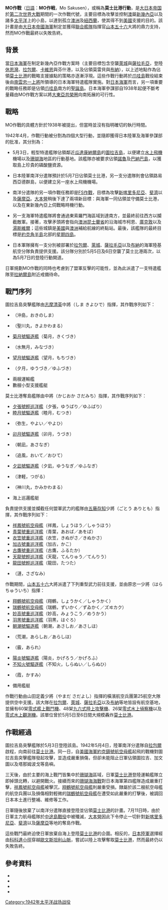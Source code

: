 {{no footnotes|time=2016-03-19T16:12:00+00:00}}
{{Infobox Military Conflict
|conflict=MO作戰
|partof=[[第二次世界大戰|第二次世界大戰]][[太平洋戰爭|太平洋戰爭]]
|image=[[File:Battle_of_the_Coral_Sea.jpg|300px]]
|caption=這張地圖顯示了[[莫士比港|莫士比港]]奪島武力的動向，以及登陸[[莫士比港|莫士比港]]的計畫
|date=1942年5月3日—1942年5月7日
|place=[[莫士比港|莫士比港]]
|result=日軍作戰失敗並引發[[珊瑚海海戰|珊瑚海海戰]]
|combatant1={{Flag|AUS}}<br />{{Flag|USA|1912}}
|combatant2={{flag|Empire of Japan}}
|commander1=
|commander2=
|strength1=
}}

'''MO作戰'''（[[日语|日語]]：'''MO作戦'''，Mo Sakusen），或稱為'''莫士比港行動'''，是[[大日本帝国|大日本帝国]]於[[第二次世界大戰|第二次世界大戰]]期間的一次作戰代號，主要目標為攻擊並控制[[澳大利亚|澳]]屬[[新幾內亞|新幾內亞]]以及諸多[[太平洋|太平洋]]上的小島，以達到孤立[[澳洲|澳洲]]及[[紐西蘭|紐西蘭]]，使其得不到[[美國|美國]]支援的目的。該計畫是由[[大日本帝國海軍|大日本帝國海軍]]制定並獲得[[聯合艦隊|聯合艦隊]]指揮官[[山本五十六|山本五十六]]大將的鼎力支持，然而MO作戰最終以失敗告終。

== 背景 ==
當[[大日本帝國海軍|日本海軍]]在制定新幾內亞作戰方案時（主要目標包含空襲[[萊城|萊城]]與[[薩拉毛亞|薩拉毛亞]]，登陸[[休恩灣|休恩灣]]、[[拉包爾|拉包爾]]、[[卡維恩|卡維恩]]與芬什港，以及佔領莫雷貝與[[布納|布納]]），以上述地點作為佔領[[莫士比港|莫士比港]]的戰略支援據點的策略亦逐漸浮現。這些作戰行動將於[[爪哇島|爪哇島]]戰役結束後由[[南云忠一|南雲忠一]][[海軍上將|上將]]所領導的日本海軍特遣艦隊實施。對[[大日本帝國海軍|日本海軍]]而言，另一項重要的戰略任務即是佔領[[爪哇島|爪哇島]]南方的[[聖誕島|聖誕島]]。日本海軍參謀部自1938年起便不斷考量藉由MO作戰方案以將[[大東亞共榮圈|大東亞共榮圈]]向南拓展的可行性。

== 戰略 ==
MO作戰的具體方針於1938年被提出，但當時並沒有指明確切的執行時間。

1942年4月，作戰行動被分割為四個大型行動，並隨即獲得日本陸軍及海軍參謀部的批准，其分別為：
* 5月3日，輕型特遣艦隊佔領鄰近[[瓜達康納爾島|瓜達康納爾島]]的[[图拉吉岛|圖拉吉島]]，以便建立[[水上飛機|水上飛機]]機場以及[[珊瑚海|珊瑚海]]地區的行動基地。該艦隊亦被要求佔領[[諾魯|諾魯]]及[[巴纳巴岛|巴納巴島]]，以獲取島上珍貴的磷酸鹽資源。

* 日本陸軍南洋分遣隊預計於5月7日佔領莫士比港，另一支分遣隊則會佔領路易西亞德群島，以便建立另一座水上飛機機場。

* 南洋分遣隊的另一項作戰任務即是[[FS作戰|FS作戰]]，目標為攻擊[[新喀里多尼亞|新喀里多尼亞]]、[[斐濟|斐濟]]以及[[薩摩亞|薩摩亞]]。[[大本營_(大日本帝國)|大本營]]稍後下達了兩項新目標：與海軍一同佔領並守備莫士比港，以及在東新幾內亞上伺戰略時機行動。

* 另一支海軍特遣艦隊將會通過東索羅門海區域到達南方，並最終前往西方以攔截敵軍。接著，攻擊矛頭將會指向[[澳洲|澳洲]][[昆士蘭省|昆士蘭省]]的沿海城市柯恩、[[庫克敦|庫克敦]]以及[[汤斯维尔|湯斯維爾]]；這些城鎮是[[美國|美國]]與[[澳洲|澳洲]]補給航線的終點站。最後，該艦隊的最終目標是[[约克角半岛|約克角半島]]北部的[[星期四岛|星期四島]]。

* 日本軍隊擁有一支分別被部署於[[拉包爾|拉包爾]]、[[萊城|萊城]]、[[薩拉毛亞|薩拉毛亞]]以及[[布納_(巴布亞新畿內亞)|布納]]的海軍陸基航空分隊負責提供支援。該分隊分別於5月5日及6日空襲了莫士比港兩次，以為5月7日的登陸行動開道。
日軍規劃MO作戰的同時也考慮到了盟軍反擊的可能性，並為此派遣了一支特遣艦隊至[[拉納爾島|拉納爾島]]附近戒備待命。

== 戰鬥序列 ==
圖拉吉島突擊艦隊由[[志摩清英|志摩清英]]中將（しま きよひで）指揮，其作戰序列如下：
* {{link-ja|沖島號佈雷艦|沖島 (敷設艦)}}（沖島，おきのしま）
* {{link-ja|聖川丸水上飛機母艦|聖川丸 (特設水上機母艦)}}（聖川丸，きよかわまる）
* [[菊月號驅逐艦|菊月號驅逐艦]]（菊月，きくづき）
* {{link-ja|水無月號驅逐艦|水無月 (睦月型駆逐艦)}}（水無月，みなづき）
* [[望月號驅逐艦|望月號驅逐艦]]（望月，もちづき）
* {{link-ja|夕月號驅逐艦|夕月 (駆逐艦)}}（夕月，ゆうづき／ゆふづき）
* 兩艘運輸艦
* 數艘小型支援艦艇
莫士比港奪島艦隊由{{link-ja|梶岡定道|梶岡定道}}中將（かじおか さだみち）指揮，其作戰序列如下：
* [[夕張號輕巡洋艦|夕張號輕巡洋艦]]（夕張，ゆうばり／ゆふばり）
* [[睦月號驅逐艦|睦月號驅逐艦]]（睦月，むつき）
* {{link-ja|彌生號驅逐艦|弥生 (睦月型駆逐艦)}}（弥生，やよい／やよひ）
* [[卯月號驅逐艦|卯月號驅逐艦]]（卯月，うづき）
* {{link-ja|朝凪號驅逐艦|朝凪 (駆逐艦)}}（朝凪，あさなぎ）
* {{link-ja|追風號驅逐艦|追風 (2代神風型駆逐艦)}}（追風，おいて／おひて）
* [[夕凪號驅逐艦_(二代神風級驅逐艦)|夕凪號驅逐艦]]（夕凪，ゆうなぎ／ゆふなぎ）
* {{link-ja|津輕號佈雷艦|津軽 (敷設艦)}}（津軽，つがる）
* {{link-ja|神川丸水上飛機母艦|神川丸 (特設水上機母艦)}}（神川丸，かみかわまる）
* 海上巡邏艦艇
負責提供支援並攔截任何盟軍武力的艦隊由[[五藤存知|五藤存知]]少將（ごとう ありとも）指揮，其作戰序列如下：
* [[祥鳳號航空母艦|祥鳳號航空母艦]]（祥鳳，しょうほう／しゃうほう）
* [[青葉號重巡洋艦|青葉號重巡洋艦]]（青葉，あおば／あをば）
* [[衣笠號重巡洋艦|衣笠號重巡洋艦]]（衣笠，きぬがさ／きぬかさ）
* [[加古號重巡洋艦|加古號重巡洋艦]]（加古，かこ）
* [[古鷹號重巡洋艦|古鷹號重巡洋艦]]（古鷹，ふるたか）
* [[天龍號輕巡洋艦|天龍號輕巡洋艦]]（天龍，てんりゅう／てんりう）
* [[龍田號輕巡洋艦|龍田號輕巡洋艦]]（龍田，たつた）
* {{link-ja|漣號驅逐艦|漣 (吹雪型駆逐艦)}}（漣，さざなみ）
作戰期間，[[山本五十六|山本五十六]]大將派遣了下列重型武力前往支援，並由原忠一少將（はら ちゅういち）指揮：
* [[翔鹤号航空母舰|翔鶴號航空母艦]]（翔鶴，しょうかく／しゃうかく）
* [[瑞鶴號航空母艦|瑞鶴號航空母艦]]（瑞鶴，ずいかく／ずゐかく／ズヰカク）
* [[妙高號重巡洋艦|妙高號重巡洋艦]]（妙高，みょうこう／めうかう） 
* [[羽黑號重巡洋艦|羽黑號重巡洋艦]]（羽黒，はぐろ）
* [[朝潮型驅逐艦|朝潮號驅逐艦]]（朝潮，あさしお／あさしほ）
* {{link-ja|荒潮號驅逐艦|荒潮 (駆逐艦)}}（荒潮，あらしお／あらしほ）
* {{link-ja|霰號驅逐艦|霰 (朝潮型駆逐艦)}}（霰，あられ）
* [[陽炎型驅逐艦|陽炎號驅逐艦]]（陽炎，かげろう／かげろふ）
* [[不知火號驅逐艦|不知火號驅逐艦]]（不知火，しらぬい／しらぬひ）
* {{link-ja|霞號驅逐艦|霞 (朝潮型駆逐艦)}}（霞，かすみ）
* 備用艦艇
作戰行動由山田定義少將（やまだ さだよし）指揮的橫濱航空兵團第25航空大隊提供空中支援。該大隊在[[拉包爾|拉包爾]]、[[莱城_(巴布亚新几内亚)|萊城]]、[[薩拉毛亞|薩拉毛亞]]以及[[薩拉毛亞|布納]]等地皆設有航空基地，並擁有60架[[零式艦上戰鬥機|零式艦上戰鬥機]]、48架[[九六式陸上攻擊機|九六式陸上攻擊機]]、26架[[零式水上偵察機|零式水上偵察機]]以及[[零式水上觀測機|零式水上觀測機]]。該單位曾於5月5日至6日間大規模轟炸[[莫士比港|莫士比港]]。

== 作戰經過 ==
圖拉吉島突擊艦隊於5月3日登陸該島。1942年5月4日，陸軍南洋分遣隊自[[拉包爾|拉包爾]]啟程，向南前往[[莫士比港|莫士比港]]。同一日，自[[美國海軍|美國海軍]][[約克鎮號航空母艦|約克鎮號航空母艦]]起飛的戰機對圖拉吉島突擊艦隊發起攻擊，並造成嚴重損傷，但卻未能阻止日軍佔領圖拉吉、加文圖以及塔那姆波戈等島嶼。

三天後，由於主要的海上戰鬥皆集中於[[珊瑚海|珊瑚海]]區域，日軍[[莫士比港|莫士比港]]登陸運輸艦隊立即掉頭北轉，以避開戰火。接續而來的[[珊瑚海海战|珊瑚海海戰]]對日本海軍第四艦隊造成嚴重打擊，[[祥鳳號航空母艦|祥鳳號航空母艦]]被擊沉，[[翔鹤号航空母舰|翔鶴號航空母艦]]則嚴重受損。隸屬於該二艘航空母艦的航空兵團以及損傷相對輕微的[[瑞鶴號航空母艦|瑞鶴號航空母艦]]在遭受如此嚴重的打擊後，被調回日本本土進行整補、維修等工作。

日軍隨後放棄了以南洋分遣隊直接登陸並佔領[[莫士比港|莫士比港]]的計畫。7月11日時，由於日軍主力航母艦隊於[[中途島戰役|中途島戰役]]中被殲滅，[[大本營_(大日本帝國)|大本營]]因此下令停止一切針對[[新喀里多尼亞|新喀里多尼亞]]、[[斐濟|斐濟]]以及[[薩摩亞|薩摩亞]]等地的奪島作戰。

這些戰鬥最終迫使日軍放棄自海上登陸[[莫士比港|莫士比港]]的企圖。相反的，[[日本陸軍|日本陸軍]]選擇經由[[科科達小徑戰役|科科達小徑]]穿越[[歐文斯坦利山脈|歐文斯坦利山脈]]，嘗試以陸上攻擊奪取[[莫士比港|莫士比港]]，然而最終仍以失敗告終。

== 參考資料 ==
* {{Cite book|url=http://ajrp.awm.gov.au/ajrp/ajrp2.nsf/088031725e4569e4ca256f4f00126373/1fcb61d633972daaca257291000abf44?OpenDocument|title=Japanese army operations in the South Pacific Area New Britain and Papua campaigns, 1942–43|last=Bullard|first=Steven (translator)|publisher=Australian War Memorial|year=2007|isbn=978-0-9751904-8-7|location=Canberra|access-date=2016-03-19|archive-date=2009-04-09|archive-url=https://web.archive.org/web/20090409213439/http://ajrp.awm.gov.au/AJRP/AJRP2.nsf/088031725e4569e4ca256f4f00126373/1fcb61d633972daaca257291000abf44?OpenDocument}}
* {{Cite book|url=http://www.history.army.mil/books/wwii/MacArthur%20Reports/MacArthur%20V2%20P1/macarthurv2.htm#contents|title=Japanese Operations in the Southwest Pacific Area. Volume II Part I|last=Japanese Demobilization Bureaux|publisher=United States Army|year=1966|series=Reports of General MacArthur|access-date=2016-03-19|archive-date=2009-02-08|archive-url=https://web.archive.org/web/20090208191627/http://history.army.mil/books/wwii/MacArthur%20Reports/MacArthur%20V2%20P1/macarthurv2.htm#contents}}
* {{Cite book|title=Coral Sea, Midway and Submarine Actions, May 1942-August 1942, ''vol. 4 of ''[[History_of_United_States_Naval_Operations_in_World_War_II|History of United States Naval Operations in World War II]]|last=Morison|first=Samuel Eliot|authorlink=Samuel Eliot Morison|publisher=University of Illinois Press|year=2001|origyear=1949|isbn=0-252-06995-1|location=Champaign, Illinois, USA|chapter=|coauthors=}}
* {{Cite book|title=Japanese Army in World War II. Conquest of the Pacific 1941–42|last=Rottman|first=Gordon|publisher=Osprey|others=Duncan Anderson (consultant editor)|year=2005|isbn=1-84176-789-1|series=Battle Orders|location=Oxford}}

[[Category:1942年太平洋战场战役|Category:1942年太平洋战场战役]]